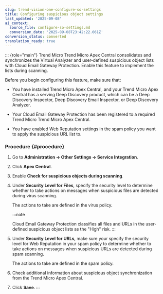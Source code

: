 ```yaml
---
slug: trend-vision-one-configure-so-settings
title: Configuring suspicious object settings
last_updated: '2025-09-08'
ai_context:
  source_file: configure-so-settings.md
  conversion_date: '2025-09-08T23:42:22.661Z'
conversion_status: converted
translation_ready: true
---
```


::: {role="main"}
Trend Micro Trend Micro Apex Central consolidates and synchronizes the Virtual Analyzer and user-defined suspicious object lists with Cloud Email Gateway Protection. Enable this feature to implement the lists during scanning.

Before you begin configuring this feature, make sure that:

- You have installed Trend Micro Apex Central, and your Trend Micro Apex Central has a serving Deep Discovery product, which can be a Deep Discovery Inspector, Deep Discovery Email Inspector, or Deep Discovery Analyzer.

- Your Cloud Email Gateway Protection has been registered to a required Trend Micro Trend Micro Apex Central.

- You have enabled Web Reputation settings in the spam policy you want to apply the suspicious URL list to.

### Procedure {#procedure}

1.  Go to **Administration → Other Settings → Service Integration**.

2.  Click **Apex Central**.

3.  Enable **Check for suspicious objects during scanning**.

4.  Under **Security Level for Files**, specify the security level to determine whether to take actions on messages when suspicious files are detected during virus scanning.

    The actions to take are defined in the virus policy.

    :::note

    Cloud Email Gateway Protection classifies all files and URLs in the user-defined suspicious object lists as the "High" risk.
    :::

5.  Under **Security Level for URLs**, make sure your specify the security level for Web Reputation in your spam policy to determine whether to take actions on messages when suspicious URLs are detected during spam scanning.

    The actions to take are defined in the spam policy.

6.  Check additional information about suspicious object synchronization from the Trend Micro Apex Central.

7.  Click **Save**.
:::
